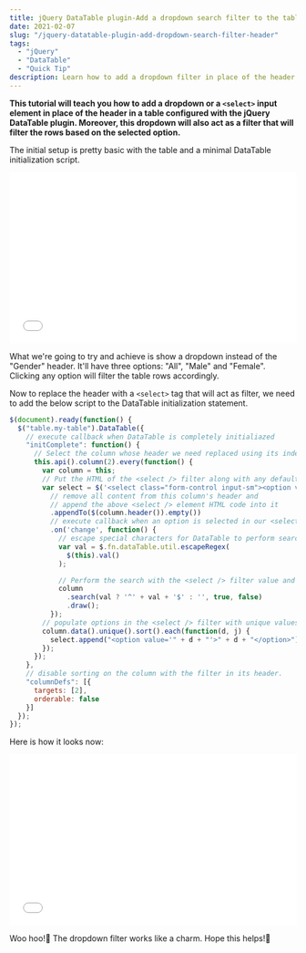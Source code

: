 ```yaml
---
title: jQuery DataTable plugin-Add a dropdown search filter to the table header
date: 2021-02-07
slug: "/jquery-datatable-plugin-add-dropdown-search-filter-header"
tags:
  - "jQuery"
  - "DataTable"
  - "Quick Tip"
description: Learn how to add a dropdown filter in place of the header in a table configured with the jQuery DataTable plugin.
---
```


**This tutorial will teach you how to add a dropdown or a `<select>` input element in place of the header in a table configured with the jQuery DataTable plugin. Moreover, this dropdown will also act as a filter that will filter the rows based on the selected option.** 

The initial setup is pretty basic with the table and a minimal DataTable initialization script. 

<iframe width="100%" height="300" src="//jsfiddle.net/saurabhmisra87/nL7j4p08/2/embedded/js,html,result/" allowfullscreen="allowfullscreen" allowpaymentrequest frameborder="0"></iframe>

What we're going to try and achieve is show a dropdown instead of the "Gender" header. It'll have three options: "All", "Male" and "Female". Clicking any option will filter the table rows accordingly.

Now to replace the header with a `<select>` tag that will act as filter, we need to add the below script to the DataTable initialization statement.

```js
$(document).ready(function() {
  $("table.my-table").DataTable({
    // execute callback when DataTable is completely initialiazed
    "initComplete": function() {
      // Select the column whose header we need replaced using its index(0 based)
      this.api().column(2).every(function() {
        var column = this;
        // Put the HTML of the <select /> filter along with any default options 
        var select = $('<select class="form-control input-sm"><option value="">All</option></select>')
          // remove all content from this column's header and 
          // append the above <select /> element HTML code into it 
          .appendTo($(column.header()).empty())
          // execute callback when an option is selected in our <select /> filter
          .on('change', function() {
            // escape special characters for DataTable to perform search
            var val = $.fn.dataTable.util.escapeRegex(
              $(this).val()
            );

            // Perform the search with the <select /> filter value and re-render the DataTable
            column
              .search(val ? '^' + val + '$' : '', true, false)
              .draw();
          });
        // populate options in the <select /> filter with unique values from the column's data
        column.data().unique().sort().each(function(d, j) {
          select.append("<option value='" + d + "'>" + d + "</option>")
        });
      });
    },
    // disable sorting on the column with the filter in its header.
    "columnDefs": [{
      targets: [2],
      orderable: false
    }]
  });
});
```

Here is how it looks now:

<iframe width="100%" height="300" src="//jsfiddle.net/saurabhmisra87/pgL1yv95/16/embedded/js,html,result/" allowfullscreen="allowfullscreen" allowpaymentrequest frameborder="0"></iframe>

Woo hoo!🎉 The dropdown filter works like a charm. Hope this helps!🙏